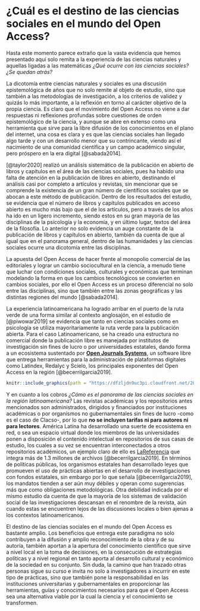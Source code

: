 # ¿Cuál es el destino de las ciencias sociales en el mundo del Open Access?

Hasta este momento parece extraño que la vasta evidencia que hemos presentado aquí solo remita a la experiencia de las ciencias naturales y aquellas ligadas a las matemáticas *¿Qué ocurre con las ciencias sociales? ¿Se quedan atrás?*

La dicotomía entre ciencias naturales y sociales es una discusión epistemológica de años que no solo remite al objeto de estudio, sino que también a las metodologías de investigación, a los criterios de validez y quizás lo más importante, a la reflexión en torno al carácter objetivo de la propia ciencia. Es claro que el movimiento del Open Access no viene a dar respuestas ni reflexiones profundas sobre cuestiones de orden epistemológico de la ciencia, y aunque se abre en extenso como una herramienta que sirve para la libre difusión de los conocimientos en el plano del internet, una cosa es clara y es que las ciencias sociales han llegado algo tarde y con un desarrollo menor que su contrincante, viendo así el nacimiento de una comunidad científica y un campo académico singular, pero próspero en la era digital [@sabada2014].

[@taylor2020] realizó un análisis sistemático de la publicación en abierto de libros y capítulos en el área de las ciencias sociales, pues ha habido una falta de atención en la publicación de libres en abierto, destinando el análisis casi por completo a artículos y revistas, sin mencionar que se comprende la existencia de un gran número de científicos sociales que se abocan a este método de publicación. Dentro de los resultados del estudio, se evidencia que el número de libros y capítulos publicados en acceso abierto es mucho más bajo que el de los artículos, pero a través de los años ha ido en un ligero incremento, siendo estos en su gran mayoría de las disciplinas de la psicología y la economía, y en último lugar, textos del área de la filosofía. Lo anterior no solo evidencia un auge constante de la publicación de libros y capítulos en abierto, también da cuenta de que al igual que en el panorama general, dentro de las humanidades y las ciencias sociales ocurre una dicotomía entre las disciplinas.

La apuesta del Open Access de hacer frente al monopolio comercial de las editoriales y lograr un cambio sociocultural en la ciencia, a menudo tiene que luchar con condiciones sociales, culturales y económicas que terminan modelando la forma en que los cambios tecnológicos se convierten en cambios sociales, por ello el Open Access es un proceso diferencial no solo entre las disciplinas, sino que también entre las zonas geográficas y las distintas regiones del mundo [@sabada2014]. 

La experiencia latinoamericana ha logrado arribar en el puerto de la ruta verde de una forma similar al contexto anglosajón, en el estudio de [@piwowar2019] se evidencia que tanto en ciencias sociales como en psicología se utiliza mayoritariamente la ruta verde para la publicación abierta. Para el caso Latinoamericano, se ha creado una estructura no comercial donde la publicación libre es manejada por institutos de investigación sin fines de lucro o por universidades estatales, dando forma a un ecosistema sustentado por [**Open Journals Systems**](https://openjournalsystems.com/), un software libre que entrega herramientas para la administración de plataformas digitales como Latindex, Redalyc y Scielo, los principales exponentes del Open Access en la región [@becerrilgarcia2019].

```r
knitr::include_graphics(path = "https://dfzljdn9uc3pi.cloudfront.net/2018/4375/1/fig-4-1x.jpg")
```

Y en cuanto a los cobros *¿Cómo es el panorama de las ciencias sociales en la región latinoamericana?* Las revistas académicas y los repositorios antes mencionados son administrados, dirigidos y financiados por instituciones académicas o por organismos no gubernamentales sin fines de lucro -como es el caso de Clacso-, por lo que **no se incluyen tarifas ni para autores ni para lectores**. América Latina ha desarrollado una suerte de ecosistema en red, o sea un espacio virtual donde los miembros de las universidades ponen a disposición el contenido intelectual en repositorios de sus casas de estudio, los cuales a su vez se encuentran interconectados a otros repositorios académicos, un ejemplo claro de ello es [LaReferencia](https://www.lareferencia.info/es/) que integra más de 1.3 millones de archivos [@becerrilgarcia2019]. En términos de políticas públicas, los organismos estatales han desarrollado leyes que promueven el uso de prácticas abiertas en el desarrollo de investigaciones con fondos estatales, sin embargo por lo que señala [@becerrilgarcia2019], los mandatos tienden a ser aún muy débiles y operan como sugerencias más que como obligaciones metodológicas. Otra debilidad indicada por el mismo estudio da cuenta de que la mayoría de los sistemas de validación social de las investigaciones descansan en el renombre de la revista, aún cuando estas se encuentren lejos de las discusiones locales o bien ajenas a los contextos latinoamericanos. 

El destino de las ciencias sociales en el mundo del Open Access es bastante amplio. Los beneficios que entrega este paradigma no solo contribuyen a la difusión y amplio reconocimiento de la obra y de su autoría, también aportan a la apertura del conocimiento científico que sirve a nivel local en la toma de decisiones, en la consecución de estrategias políticas y a nivel regional en tanto aporta al desarrollo cultural y económico de la sociedad en su conjunto. Sin duda, la camino que han trazado otras personas sigue su curso e invita no solo a investigadores a incurrir en este tipo de prácticas, sino que también pone la responsabilidad en las instituciones universitarias y gubernamentales en proporcionar las herramientas, guías y conocimientos necesarios para que el Open Access sea una alternativa viable por la cual la ciencia y el conocimiento se transformen.

